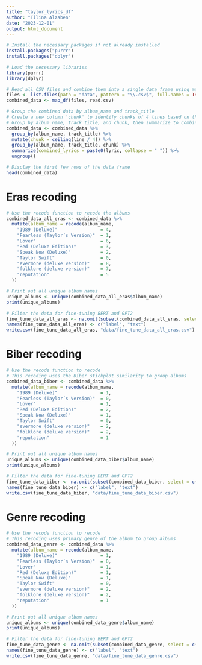 ```yaml
---
title: "taylor_lyrics_df"
author: "Tilina Alzaben"
date: "2023-12-01"
output: html_document
--- 
```


```r
# Install the necessary packages if not already installed
install.packages("purrr")
install.packages("dplyr")
```

```r
# Load the necessary libraries
library(purrr)
library(dplyr)
```

```r
# Read all CSV files and combine them into a single data frame using map_df'
files <- list.files(path = "data", pattern = "\\.csv$", full.names = TRUE)
combined_data <- map_df(files, read.csv)
```

```r
# Group the combined data by album_name and track_title
# Create a new column 'chunk' to identify chunks of 4 lines based on the 'line' column
# Group by album_name, track_title, and chunk, then summarize to combine lyrics into one string
combined_data <- combined_data %>%
  group_by(album_name, track_title) %>%
  mutate(chunk = ceiling(line / 4)) %>%
  group_by(album_name, track_title, chunk) %>%
  summarize(combined_lyrics = paste0(lyric, collapse = " ")) %>%
  ungroup()

# Display the first few rows of the data frame
head(combined_data)
```

# Eras recoding

```r
# Use the recode function to recode the albums 
combined_data_all_eras <- combined_data %>%
  mutate(album_name = recode(album_name,
    "1989 (Deluxe)"                = 4,
    "Fearless (Taylor’s Version)"  = 1,
    "Lover"                        = 6,
    "Red (Deluxe Edition)"         = 3,
    "Speak Now (Deluxe)"           = 2,
    "Taylor Swift"                 = 0,
    "evermore (deluxe version)"    = 8,
    "folklore (deluxe version)"    = 7,
    "reputation"                   = 5
  ))

# Print out all unique album names
unique_albums <- unique(combined_data_all_eras$album_name)
print(unique_albums)
```

```r
# Filter the data for fine-tuning BERT and GPT2
fine_tune_data_all_eras <- na.omit(subset(combined_data_all_eras, select = c(1, 4)))
names(fine_tune_data_all_eras) <- c("label", "text")
write.csv(fine_tune_data_all_eras, "data/fine_tune_data_all_eras.csv")
```

# Biber recoding

```r
# Use the recode function to recode
# This recoding uses the Biber stickplot similarity to group albums
combined_data_biber <- combined_data %>%
  mutate(album_name = recode(album_name,
    "1989 (Deluxe)"                = 1,
    "Fearless (Taylor’s Version)"  = 0,
    "Lover"                        = 1,
    "Red (Deluxe Edition)"         = 2,
    "Speak Now (Deluxe)"           = 1,
    "Taylor Swift"                 = 0,
    "evermore (deluxe version)"    = 2,
    "folklore (deluxe version)"    = 2,
    "reputation"                   = 1
  ))

# Print out all unique album names
unique_albums <- unique(combined_data_biber$album_name)
print(unique_albums)
```

```r
# Filter the data for fine-tuning BERT and GPT2
fine_tune_data_biber <- na.omit(subset(combined_data_biber, select = c(1, 4)))
names(fine_tune_data_biber) <- c("label", "text")
write.csv(fine_tune_data_biber, "data/fine_tune_data_biber.csv")
```


# Genre recoding

```r
# Use the recode function to recode
# This recoding uses primary genre of the album to group albums
combined_data_genre <- combined_data %>%
  mutate(album_name = recode(album_name,
    "1989 (Deluxe)"                = 1,
    "Fearless (Taylor’s Version)"  = 0,
    "Lover"                        = 1,
    "Red (Deluxe Edition)"         = 1,
    "Speak Now (Deluxe)"           = 1,
    "Taylor Swift"                 = 0,
    "evermore (deluxe version)"    = 2,
    "folklore (deluxe version)"    = 2,
    "reputation"                   = 1
  ))

# Print out all unique album names
unique_albums <- unique(combined_data_genre$album_name)
print(unique_albums)
```

```r
# Filter the data for fine-tuning BERT and GPT2
fine_tune_data_genre <- na.omit(subset(combined_data_genre, select = c(1, 4)))
names(fine_tune_data_genre) <- c("label", "text")
write.csv(fine_tune_data_genre, "data/fine_tune_data_genre.csv")
```